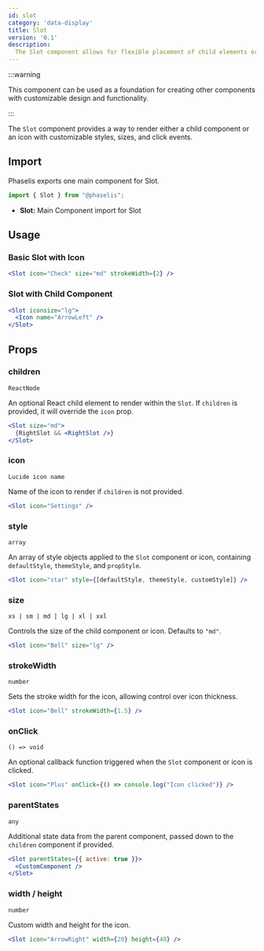 ```yaml
---
id: slot
category: 'data-display'
title: Slot
version: '0.1'
description:
  The Slot component allows for flexible placement of child elements or icons within other components, with additional styling and size options.
---
```

:::warning

This component can be used as a foundation for creating other components with customizable design and functionality.

:::

The `Slot` component provides a way to render either a child component or an icon with customizable styles, sizes, and click events.

## Import

Phaselis exports one main component for Slot.

```js
import { Slot } from "@phaselis";
```

- **Slot:** Main Component import for Slot

## Usage

### Basic Slot with Icon

```jsx
<Slot icon="Check" size="md" strokeWidth={2} />
```

### Slot with Child Component

```jsx
<Slot iconsize="lg">
  <Icon name="ArrowLeft" />
</Slot>
```

## Props

### children
`ReactNode`

An optional React child element to render within the `Slot`. If `children` is provided, it will override the `icon` prop.

```jsx
<Slot size="md">
  {RightSlot && <RightSlot />}
</Slot>
```

### icon
`Lucide icon name`

Name of the icon to render if `children` is not provided.

```jsx
<Slot icon="Settings" />
```

### style
`array`

An array of style objects applied to the `Slot` component or icon, containing `defaultStyle`, `themeStyle`, and `propStyle`.

```jsx
<Slot icon="star" style={[defaultStyle, themeStyle, customStyle]} />
```

### size
` xs | sm | md | lg | xl | xxl `

Controls the size of the child component or icon. Defaults to `"md"`.

```jsx
<Slot icon="Bell" size="lg" />
```

### strokeWidth
`number`

Sets the stroke width for the icon, allowing control over icon thickness.

```jsx
<Slot icon="Bell" strokeWidth={1.5} />
```

### onClick
`() => void`

An optional callback function triggered when the `Slot` component or icon is clicked.

```jsx
<Slot icon="Plus" onClick={() => console.log("Icon clicked")} />
```

### parentStates
`any`

Additional state data from the parent component, passed down to the `children` component if provided.

```jsx
<Slot parentStates={{ active: true }}>
  <CustomComponent />
</Slot>
```

### width / height
`number`

Custom width and height for the icon.

```jsx
<Slot icon="ArrowRight" width={20} height={40} />
```
